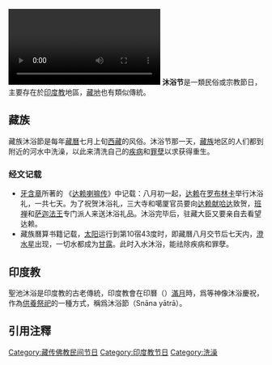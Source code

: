 {{印度教}}
[[File:2020年9月15日_专家解读西藏“沐浴节”：并非适合所有人.webm|thumb]]
'''沐浴节'''是一類民俗或宗教節日，主要存在於[[印度教|印度教]]地區，[[藏地|藏地]]也有類似傳統。

==藏族==
藏族沐浴節是每年[[藏曆|藏曆]]七月上旬[[西藏|西藏]]的风俗。沐浴节那一天，[[藏族|藏族]]地区的人们都到附近的河水中洗澡，以此来清洗自己的[[疾病|疾病]]和[[罪孽|罪孽]]以求获得重生。

===经文记载===
*[[牙含章|牙含章]]所著的 《[[达赖喇嘛传|达赖喇嘛传]]》中记载：八月初一起，[[达赖|达赖]]在[[罗布林卡|罗布林卡]]举行沐浴礼，一共七天。为了祝贺沐浴礼，三大寺和噶厦官员要向[[达赖|达赖]][[献哈达|献哈达]]致贺，[[班禅|班禅]]和[[萨迦法王|萨迦法王]]专门派人来送沐浴礼品。沐浴完毕后，驻藏大臣又要亲自去看望达赖。
*藏族曆算书籍记载，[[太阳|太阳]]运行到第10宿43度时，即藏曆八月交节后七天内，[[澄水星|澄水星]]出现，一切水都成为[[甘露|甘露]]。此时入水沐浴，能祛除疾病和罪孽。

==印度教==
聖池沐浴是印度教的古老傳統，印度教會在印曆{{le|逝瑟吒月|Jyeshtha (month)}}（{{lang-sa|jyēṣṭha|lit=大，心{{zy|宿|xiǔ}}}}）[[滿月|滿月]]時，爲{{le|札格纳特|Jagannath}}等神像沐浴慶祝，作為[[供奉_(印度教)|供養祭祀]]的一種方式，稱爲沐浴節（Snāna yātrā）。

==引用注釋==
{{reflist}}

[[Category:藏传佛教民间节日|Category:藏传佛教民间节日]]
[[Category:印度教节日|Category:印度教节日]]
[[Category:洗澡|Category:洗澡]]